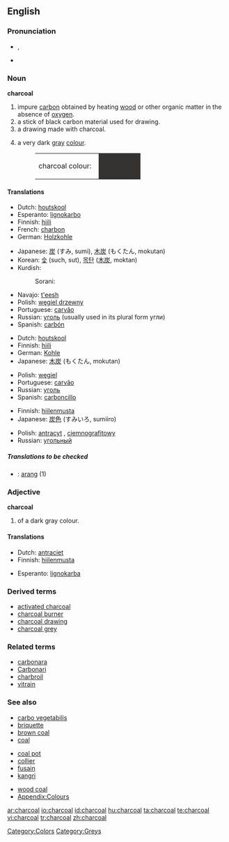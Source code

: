 {{wikipedia}}
==English==

===Pronunciation===
* {{a|RP}} {{IPA|/ˈtʃɑ:.kəʊl/}}, {{SAMPA|/"tSA:k@Ul/}}
* {{audio|en-us-charcoal.ogg|Audio (US)}}

===Noun===
'''charcoal'''

# impure [[carbon]] obtained by heating [[wood]] or other organic matter in the absence of [[oxygen]].
# a stick of black carbon material used for drawing.
# a drawing made with charcoal.
# {{colour}} a very dark [[gray]] [[colour]].
#:<table><tr><td>charcoal colour: &nbsp;</td><td bgcolor="#343332" width="80">&nbsp; </td></tr></table>

====Translations====
{{trans-top|heated matter}}
*Dutch: [[houtskool]] {{m}}
*Esperanto: [[lignokarbo]]
*Finnish: [[hiili]]
*French: [[charbon]] {{m}}
*German: [[Holzkohle]] {{f}}
{{trans-mid}}
*Japanese: [[炭]] (すみ, sumi), [[木炭]] (もくたん, mokutan)
*Korean: [[숯]] (such, sut), [[목탄]] ([[木炭]], moktan)
*Kurdish:
*:Sorani: {{t|ku|خه‌ڵوز|tr=xelluz|sc=KUchar}}
*Navajo:  [[t'eesh]]
*Polish: [[węgiel drzewny]] {{m}}
*Portuguese: [[carvão]] {{m}}
*Russian: [[уголь]] {{m}} (usually used in its plural form угли)
*Spanish: [[carbón]] {{m}}
{{trans-bottom}}

{{trans-top|drawing material}}
*Dutch: [[houtskool]] {{m}}
*Finnish: [[hiili]]
*German: [[Kohle]] {{f}}
*Japanese: [[木炭]] (もくたん, mokutan)
{{trans-mid}}
*Polish: [[węgiel]] {{m}}
*Portuguese: [[carvão]] {{m}}
*Russian: [[уголь]] {{m}}
*Spanish: [[carboncillo]] {{m}}
{{trans-bottom}}

{{trans-top|drawing}}
{{trans-mid}}
{{trans-bottom}}

{{trans-top|colour}}
*Finnish: [[hiilenmusta]]
*Japanese: [[炭]][[色]] (すみいろ, sumiiro)
{{trans-mid}}
*Polish: [[antracyt]] {{m}}, [[ciemnografitowy]] {{m}}
*Russian: [[угольный]]
{{trans-bottom}}

=====Translations to be checked=====
{{checktrans}}
<!--Remove this section once all of the translations below have been moved into the tables above.-->

*{{ttbc|Indonesian}}: [[arang]] (1)

===Adjective===
'''charcoal'''

# {{colour}} of a dark gray colour.

====Translations====
{{trans-top|colour}}
*Dutch: [[antraciet]]
*Finnish: [[hiilenmusta]]
{{trans-mid}}
*Esperanto: [[lignokarba]]
{{trans-bottom}}

===Derived terms===
*[[activated charcoal]]
*[[charcoal burner]]
*[[charcoal drawing]]
*[[charcoal grey]]

===Related terms===
*[[carbonara]]
*[[Carbonari]]
*[[charbroil]]
*[[vitrain]]

===See also===
{{top3}}
*[[carbo vegetabilis]]
*[[briquette]]
*[[brown coal]]
*[[coal]]
{{mid3}}
*[[coal pot]]
*[[collier]]
*[[fusain]]
*[[kangri]]
{{mid3}}
*[[wood coal]]
*[[Wiktionary_Appendix:Colours|Appendix:Colours]]
{{bottom}}

[[Category:Colors]]
[[Category:Greys]]

[[ar:charcoal]]
[[io:charcoal]]
[[id:charcoal]]
[[hu:charcoal]]
[[ta:charcoal]]
[[te:charcoal]]
[[vi:charcoal]]
[[tr:charcoal]]
[[zh:charcoal]]